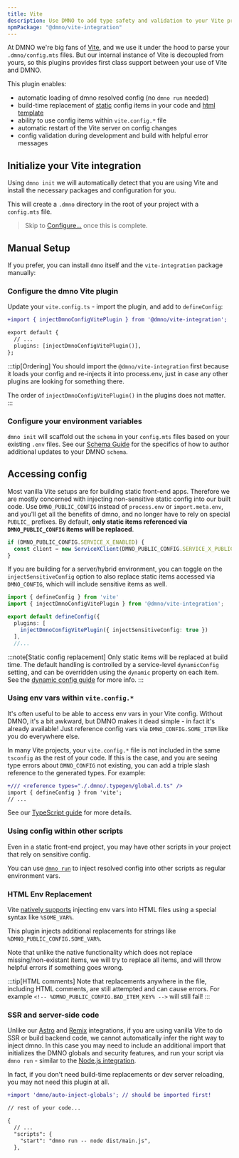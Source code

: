 ```yaml
---
title: Vite
description: Use DMNO to add type safety and validation to your Vite project's configuration. 
npmPackage: "@dmno/vite-integration"
---
```



At DMNO we're big fans of [Vite](https://vitejs.dev/), and we use it under the hood to parse your `.dmno/config.mts` files. But our internal instance of Vite is decoupled from yours, so this plugins provides first class support between your use of Vite and DMNO.

This plugin enables:
- automatic loading of dmno resolved config (no `dmno run` needed)
- build-time replacement of [static](/docs/guides/dynamic-config/) config items in your code and [html template](https://vite.dev/guide/env-and-mode#html-env-replacement)
- ability to use config items within `vite.config.*` file
- automatic restart of the Vite server on config changes
- config validation during development and build with helpful error messages

## Initialize your Vite integration

Using `dmno init` we will automatically detect that you are using Vite and install the necessary packages and configuration for you.

<TabbedCode dynamicExec="dmno init" />

This will create a `.dmno` directory in the root of your project with a `config.mts` file.

> Skip to [Configure...](#configure-your-environment-variables) once this is complete.

## Manual Setup

If you prefer, you can install `dmno` itself and the `vite-integration` package manually:

<TabbedCode packageName="@dmno/vite-integration dmno" />


### Configure the dmno Vite plugin

Update your `vite.config.ts` - import the plugin, and add to `defineConfig`:

```diff lang="ts" title="vite.config.ts" ins="injectDmnoConfigVitePlugin()"
+import { injectDmnoConfigVitePlugin } from '@dmno/vite-integration';

export default {
  // ...
  plugins: [injectDmnoConfigVitePlugin()],
};
```

:::tip[Ordering]
You should import the `@dmno/vite-integration` first because it loads your config and re-injects it into process.env, just in case any other plugins are looking for something there.

The order of `injectDmnoConfigVitePlugin()` in the plugins does not matter.
:::


### Configure your environment variables    

`dmno init` will scaffold out the `schema` in your `config.mts` files based on your existing `.env` files. See our [Schema Guide](/docs/guides/schema/) for the specifics of how to author additional updates to your DMNO `schema`. 

## Accessing config

Most vanilla Vite setups are for building static front-end apps. Therefore we are mostly concerned with injecting non-sensitive static config into our built code. Use `DMNO_PUBLIC_CONFIG` instead of `process.env` or `import.meta.env`, and you'll get all the benefits of dmno, and no longer have to rely on special `PUBLIC_` prefixes. By default, **only static items referenced via `DMNO_PUBLIC_CONFIG` items will be replaced**.

```ts title='src/some-file.ts'
if (DMNO_PUBLIC_CONFIG.SERVICE_X_ENABLED) {
  const client = new ServiceXClient(DMNO_PUBLIC_CONFIG.SERVICE_X_PUBLIC_KEY);
}
```

If you are building for a server/hybrid environment, you can toggle on the `injectSensitiveConfig` option to also replace static items accessed via `DMNO_CONFIG`, which will include sensitive items as well.

```ts title="vite.config.ts" ins="injectSensitiveConfig: true"
import { defineConfig } from 'vite'
import { injectDmnoConfigVitePlugin } from '@dmno/vite-integration';

export default defineConfig({
  plugins: [
    injectDmnoConfigVitePlugin({ injectSensitiveConfig: true })
  ],
  //...
```

:::note[Static config replacement]
Only static items will be replaced at build time. The default handling is controlled by a service-level `dynamicConfig` setting, and can be overridden using the `dynamic` property on each item. See the [dynamic config guide](/docs/guides/dynamic-config/) for more info.
:::

### Using env vars within `vite.config.*`
It's often useful to be able to access env vars in your Vite config. Without DMNO, it's a bit awkward, but DMNO makes it dead simple - in fact it's already available! Just reference config vars via `DMNO_CONFIG.SOME_ITEM` like you do everywhere else.

In many Vite projects, your `vite.config.*` file is not included in the same `tsconfig` as the rest of your code. If this is the case, and you are seeing type errors about `DMNO_CONFIG` not existing, you can add a triple slash reference to the generated types. For example:

```diff lang="ts" title="vite.config.ts"
+/// <reference types="./.dmno/.typegen/global.d.ts" />
import { defineConfig } from 'vite';
// ...
```
See our [TypeScript guide](/docs/guides/typescript/) for more details.

### Using config within other scripts

Even in a static front-end project, you may have other scripts in your project that rely on sensitive config.

You can use [`dmno run`](/docs/reference/cli/run/) to inject resolved config into other scripts as regular environment vars.

### HTML Env Replacement
Vite [natively supports](https://vitejs.dev/guide/env-and-mode#html-env-replacement) injecting env vars into HTML files using a special syntax like `%SOME_VAR%`.

This plugin injects additional replacements for strings like `%DMNO_PUBLIC_CONFIG.SOME_VAR%`.

Note that unlike the native functionality which does not replace missing/non-existant items, we will try to replace all items, and will throw helpful errors if something goes wrong.

:::tip[HTML comments]
Note that replacements anywhere in the file, including HTML comments, are still attempted and can cause errors. For example `<!-- %DMNO_PUBLIC_CONFIG.BAD_ITEM_KEY% -->` will still fail!
:::

### SSR and server-side code

Unlike our [Astro](/docs/integrations/astro/) and [Remix](/docs/integrations/remix/) integrations, if you are using vanilla Vite to do SSR or build backend code, we cannot automatically infer the right way to inject dmno. In this case you may need to include an additional import that initializes the DMNO globals and security features, and run your script via `dmno run` - similar to the [Node.js integration](/docs/integrations/node/).

In fact, if you don't need build-time replacements or dev server reloading, you may not need this plugin at all.

```diff lang="ts" title="src/main.ts"
+import 'dmno/auto-inject-globals'; // should be imported first!

// rest of your code...
```

```diff lang="json" title="package.json" ins="dmno run -- "
{
  // ...
  "scripts": {
    "start": "dmno run -- node dist/main.js",
  },
```
